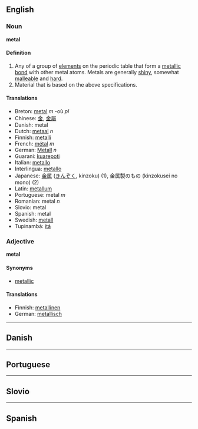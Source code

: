 == English ==

=== Noun ===
'''metal'''

==== Definition ====

# Any of a group of [[element]]s on the periodic table that form a [[metallic bond]] with other metal atoms.  Metals are generally [[shiny]], somewhat [[malleable]] and [[hard]].
# Material that is based on the above specifications.


==== Translations ====

*Breton: [[metal]] ''m'' -où ''pl''
*Chinese: [[金]], [[金屬]]
*Danish: metal
*Dutch: [[metaal]] ''n''
*Finnish: [[metalli]]
*French: [[métal]] ''m''
*German: [[Metall]] ''n''
*Guarani: [[kuarepoti]]
*Italian: [[metallo]]
*Interlingua: [[metallo]]
*Japanese: [[金属]] ([[きんぞく]], kinzoku) (1), 金属製のもの (kinzokusei no mono) (2)
*Latin: [[metallum]]
*Portuguese: metal ''m''
*Romanian: metal ''n''
*Slovio: metal
*Spanish: metal
*Swedish: [[metall]]
*Tupinambá: [[itá]]

=== Adjective ===
'''metal'''

====Synonyms====

*[[metallic]]

==== Translations ====

*Finnish: [[metallinen]]
*German: [[metallisch]]


----

== Danish ==

----

== Portuguese ==

----

== Slovio ==

----

== Spanish ==